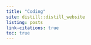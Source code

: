 ```yaml
---
title: "Coding"
site: distill::distill_website
listing: posts
link-citations: true
toc: true
---
```

